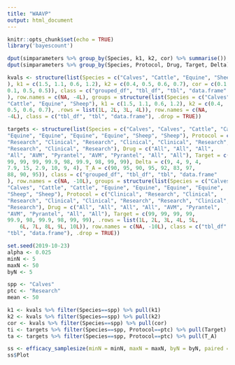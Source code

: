 ```yaml
---
title: "WAAVP"
output: html_document
---
```


```r
knitr::opts_chunk$set(echo = TRUE)
library('bayescount')
```

```r
dput(simparameters %>% group_by(Species, k1, k2, cor) %>% summarise())
dput(simparameters %>% group_by(Species, Protocol, Drug, Target, Delta) %>% summarise() %>% mutate(T_A = Target-Delta))
```


```r
kvals <- structure(list(Species = c("Calves", "Cattle", "Equine", "Sheep"
), k1 = c(1.5, 1.1, 0.6, 1.2), k2 = c(0.4, 0.5, 0.6, 0.7), cor = c(0.1, 
0.1, 0.5, 0.5)), class = c("grouped_df", "tbl_df", "tbl", "data.frame"
), row.names = c(NA, -4L), groups = structure(list(Species = c("Calves", 
"Cattle", "Equine", "Sheep"), k1 = c(1.5, 1.1, 0.6, 1.2), k2 = c(0.4, 
0.5, 0.6, 0.7), .rows = list(1L, 2L, 3L, 4L)), row.names = c(NA, 
-4L), class = c("tbl_df", "tbl", "data.frame"), .drop = TRUE))

targets <- structure(list(Species = c("Calves", "Calves", "Cattle", "Cattle", 
"Equine", "Equine", "Equine", "Equine", "Sheep", "Sheep"), Protocol = c("Clinical", 
"Research", "Clinical", "Research", "Clinical", "Clinical", "Research", 
"Research", "Clinical", "Research"), Drug = c("All", "All", "All", 
"All", "AVM", "Pyrantel", "AVM", "Pyrantel", "All", "All"), Target = c(99, 
99, 99, 99, 99.9, 98, 99.9, 98, 99, 99), Delta = c(9, 4, 9, 4, 
7.9, 15, 2.9, 10, 9, 4), T_A = c(90, 95, 90, 95, 92, 83, 97, 
88, 90, 95)), class = c("grouped_df", "tbl_df", "tbl", "data.frame"
), row.names = c(NA, -10L), groups = structure(list(Species = c("Calves", 
"Calves", "Cattle", "Cattle", "Equine", "Equine", "Equine", "Equine", 
"Sheep", "Sheep"), Protocol = c("Clinical", "Research", "Clinical", 
"Research", "Clinical", "Clinical", "Research", "Research", "Clinical", 
"Research"), Drug = c("All", "All", "All", "All", "AVM", "Pyrantel", 
"AVM", "Pyrantel", "All", "All"), Target = c(99, 99, 99, 99, 
99.9, 98, 99.9, 98, 99, 99), .rows = list(1L, 2L, 3L, 4L, 5L, 
    6L, 7L, 8L, 9L, 10L)), row.names = c(NA, -10L), class = c("tbl_df", 
"tbl", "data.frame"), .drop = TRUE))
```


```r
set.seed(2019-10-23)
alpha <- 0.025
minN <- 5
maxN <- 50
byN <- 5

spp <- "Calves"
ptc <- "Research"
mean <- 50

k1 <- kvals %>% filter(Species==spp) %>% pull(k1)
k2 <- kvals %>% filter(Species==spp) %>% pull(k2)
cor <- kvals %>% filter(Species==spp) %>% pull(cor)
ti <- targets %>% filter(Species==spp, Protocol==ptc) %>% pull(Target)
ta <- targets %>% filter(Species==spp, Protocol==ptc) %>% pull(T_A)

ss <- efficacy_samplesize(minN = minN, maxN = maxN, byN = byN, paired = TRUE, plot=TRUE, alpha=alpha, mean=mean, k=c(k1,k2), cor=cor, T_A=ta/100, T_I=ti/100)
ss$Plot
```

